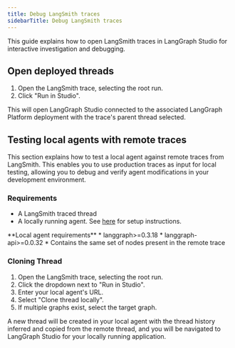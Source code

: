 ```yaml
---
title: Debug LangSmith traces
sidebarTitle: Debug LangSmith traces
---
```

This guide explains how to open LangSmith traces in LangGraph Studio for interactive investigation and debugging.

## Open deployed threads

1. Open the LangSmith trace, selecting the root run.
2. Click "Run in Studio".

This will open LangGraph Studio connected to the associated LangGraph Platform deployment with the trace's parent thread selected.

## Testing local agents with remote traces

This section explains how to test a local agent against remote traces from LangSmith. This enables you to use production traces as input for local testing, allowing you to debug and verify agent modifications in your development environment.

### Requirements

* A LangSmith traced thread
* A locally running agent. See [here](/langgraph-platform/local-server#local-development-server) for setup
  instructions.

<Info>
  **Local agent requirements**
  * langgraph>=0.3.18
  * langgraph-api>=0.0.32
  * Contains the same set of nodes present in the remote trace
</Info>

### Cloning Thread

1. Open the LangSmith trace, selecting the root run.
2. Click the dropdown next to "Run in Studio".
3. Enter your local agent's URL.
4. Select "Clone thread locally".
5. If multiple graphs exist, select the target graph.

A new thread will be created in your local agent with the thread history inferred and copied from the remote thread, and you will be navigated to LangGraph Studio for your locally running application.
